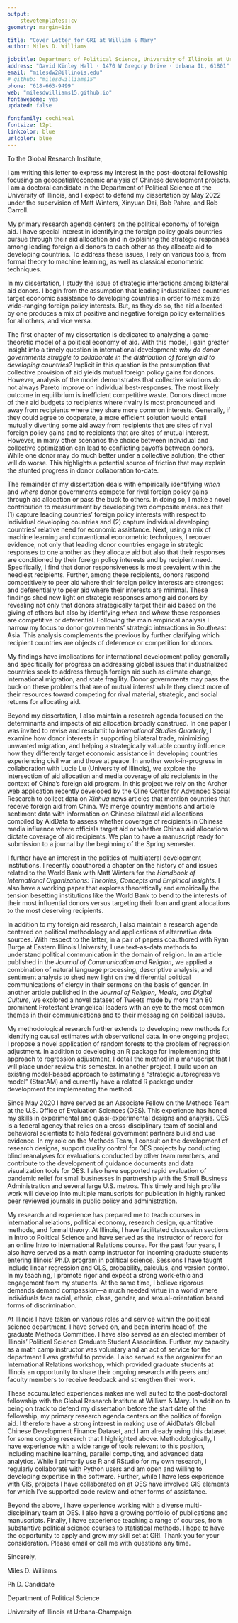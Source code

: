 ```yaml
---
output: 
    stevetemplates::cv
geometry: margin=1in

title: "Cover Letter for GRI at William & Mary"
author: Miles D. Williams

jobtitle: Department of Political Science, University of Illinois at Urbana-Champaign
address: "David Kinley Hall · 1470 W Gregory Drive · Urbana IL, 61801"
email: "milesdw2@illinois.edu"
# github: "milesdwilliams15"
phone: "618-663-9499"
web: "milesdwilliams15.github.io"
fontawesome: yes
updated: false

fontfamily: cochineal
fontsize: 12pt
linkcolor: blue
urlcolor: blue
---
```


\bigskip

To the Global Research Institute,

\bigskip

I am writing this letter to express my interest in the post-doctoral fellowship focusing on geospatial/economic analysis of Chinese development projects. I am a doctoral candidate in the Department of Political Science at the University of Illinois, and I expect to defend my dissertation by May 2022 under the supervision of Matt Winters, Xinyuan Dai, Bob Pahre, and Rob Carroll. 

My primary research agenda centers on the political economy of foreign aid. I have special interest in identifying the foreign policy goals countries pursue through their aid allocation and in explaining the strategic responses among leading foreign aid donors to each other as they allocate aid to developing countries. To address these issues, I rely on various tools, from formal theory to machine learning, as well as classical econometric techniques.

In my dissertation, I study the issue of strategic interactions among bilateral aid donors. I begin from the assumption that leading industrialized countries target economic assistance to developing countries in order to maximize wide-ranging foreign policy interests. But, as they do so, the aid allocated by one produces a mix of positive and negative foreign policy externalities for all others, and vice versa. 

The first chapter of my dissertation is dedicated to analyzing a game-theoretic model of a political economy of aid. With this model, I gain greater insight into a timely question in international development: *why do donor governments struggle to collaborate in the distribution of foreign aid to developing countries?* Implicit in this question is the presumption that collective provision of aid yields mutual foreign policy gains for donors. However, analysis of the model demonstrates that collective solutions do not always Pareto improve on individual best-responses. The most likely outcome in equilibrium is inefficient competitive waste. Donors direct more of their aid budgets to recipients where rivalry is most pronounced and away from recipients where they share more common interests. Generally, if they could agree to cooperate, a more efficient solution would entail mutually diverting some aid away from recipients that are sites of rival foreign policy gains and to recipients that are sites of mutual interest. However, in many other scenarios the choice between individual and collective optimization can lead to conflicting payoffs between donors. While one donor may do much better under a collective solution, the other will do worse. This highlights a potential source of friction that may explain the stunted progress in donor collaboration to-date.

The remainder of my dissertation deals with empirically identifying *when* and *where* donor governments compete for rival foreign policy gains through aid allocation or pass the buck to others. In doing so, I make a novel contribution to measurement by developing two composite measures that (1) capture leading countries' foreign policy interests with respect to individual developing countries and (2) capture individual developing countries' relative need for economic assistance. Next, using a mix of machine learning and conventional econometric techniques, I recover evidence, not only that leading donor countries engage in strategic responses to one another as they allocate aid but also that their responses are conditioned by their foreign policy interests and by recipient need. Specifically, I find that donor responsiveness is most prevalent within the neediest recipients. Further, among these recipients, donors respond competitively to peer aid where their foreign policy interests are strongest and deferentially to peer aid where their interests are minimal. These findings shed new light on strategic responses among aid donors by revealing not only that donors strategically target their aid based on the giving of others but also by identifying *when* and *where* these responses are competitive or deferential. Following the main empirical analysis I narrow my focus to donor governments' strategic interactions in Southeast Asia. This analysis complements the previous by further clarifying which recipient countries are objects of deference or competition for donors.

My findings have implications for international development policy generally and specifically for progress on addressing global issues that industrialized countries seek to address through foreign aid such as climate change, international migration, and state fragility. Donor governments may pass the buck on these problems that are of mutual interest while they direct more of their resources toward competing for rival material, strategic, and social returns for allocating aid.

Beyond my dissertation, I also maintain a research agenda focused on the determinants and impacts of aid allocation broadly construed. In one paper I was invited to revise and resubmit to *International Studies Quarterly*, I examine how donor interests in supporting bilateral trade, minimizing unwanted migration, and helping a strategically valuable country influence how they differently target economic assistance in developing countries experiencing civil war and those at peace. In another work-in-progress in collaboration with Lucie Lu (University of Illinois), we explore the intersection of aid allocation and media coverage of aid recipients in the context of China's foreign aid program. In this project we rely on the Archer web application recently developed by the Cline Center for Advanced Social Research to collect data on *Xinhua* news articles that mention countries that receive foreign aid from China. We merge country mentions and article sentiment data with information on Chinese bilateral aid allocations compiled by AidData to assess whether coverage of recipients in Chinese media influence where officials target aid or whether China's aid allocations dictate coverage of aid recipients. We plan to have a manuscript ready for submission to a journal by the beginning of the Spring semester.

I further have an interest in the politics of multilateral development institutions. I recently coauthored a chapter on the history of and issues related to the World Bank with Matt Winters for the *Handbook of International Organizations: Theories, Concepts and Empirical Insights*. I also have a working paper that explores theoretically and empirically the tension besetting institutions like the World Bank to bend to the interests of their most influential donors versus targeting their loan and grant allocations to the most deserving recipients.

In addition to my foreign aid research, I also maintain a research agenda centered on political methodology and applications of alternative data sources. With respect to the latter, in a pair of papers coauthored with Ryan Burge at Eastern Illinois University, I use text-as-data methods to understand political communication in the domain of religion. In an article published in the *Journal of Communication and Religion*, we applied a combination of natural language processing, descriptive analysis, and sentiment analysis to shed new light on the differential political communications of clergy in their sermons on the basis of gender. In another article published in the *Journal of Religion, Media, and Digital Culture*, we explored a novel dataset of Tweets made by more than 80 prominent Protestant Evangelical leaders with an eye to the most common themes in their communications and to their messaging on political issues.

My methodological research further extends to developing new methods for identifying causal estimates with observational data. In one ongoing project, I propose a novel application of random forests to the problem of regression adjustment. In addition to developing an R package for implementing this approach to regression adjustment, I detail the method in a manuscript that I will place under review this semester. In another project, I build upon an existing model-based approach to estimating a "strategic autoregressive model" (StratAM) and currently have a related R package under development for implementing the method.

Since May 2020 I have served as an Associate Fellow on the Methods Team at the U.S. Office of Evaluation Sciences (OES). This experience has honed my skills in experimental and quasi-experimental designs and analysis. OES is a federal agency that relies on a cross-disciplinary team of social and behavioral scientists to help federal government partners build and use evidence. In my role on the Methods Team, I consult on the development of research designs, support quality control for OES projects by conducting blind reanalyses for evaluations conducted by other team members, and contribute to the development of guidance documents and data visualization tools for OES. I also have supported rapid evaluation of pandemic relief for small businesses in partnership with the Small Business Administration and several large U.S. metros. This timely and high profile work will develop into multiple manuscripts for publication in highly ranked peer reviewed journals in public policy and administration.

My research and experience has prepared me to teach courses in international relations, political economy, research design, quantitative methods, and formal theory. At Illinois, I have facilitated discussion sections in Intro to Political Science and have served as the instructor of record for an online Intro to International Relations course. For the past four years, I also have served as a math camp instructor for incoming graduate students entering Illinois' Ph.D. program in political science. Sessions I have taught include linear regression and OLS, probability, calculus, and version control. In my teaching, I promote rigor and expect a strong work-ethic and engagement from my students. At the same time, I believe rigorous demands demand compassion---a much needed virtue in a world where individuals face racial, ethnic, class, gender, and sexual-orientation based forms of discrimination.

At Illinois I have taken on various roles and service within the political science department. I have served on, and been interim head of, the graduate Methods Committee. I have also served as an elected member of Illinois' Political Science Graduate Student Association. Further, my capacity as a math camp instructor was voluntary and an act of service for the department I was grateful to provide. I also served as the organizer for an International Relations workshop, which provided graduate students at Illinois an opportunity to share their ongoing research with peers and faculty members to receive feedback and strengthen their work.

These accumulated experiences makes me well suited to the post-doctoral fellowship with the Global Research Institute at William & Mary. In addition to being on track to defend my dissertation before the start date of the fellowship, my primary research agenda centers on the politics of foreign aid. I therefore have a strong interest in making use of AidData's Global Chinese Development Finance Dataset, and I am already using this dataset for some ongoing research that I highlighted above. Methodologically, I have experience with a wide range of tools relevant to this position, including machine learning, parallel computing, and advanced data analytics. While I primarily use R and RStudio for my own research, I regularly collaborate with Python users and am open and willing to developing expertise in the software. Further, while I have less experience with GIS, projects I have collaborated on at OES have involved GIS elements for which I've supported code review and other forms of assistance. 

Beyond the above, I have experience working with a diverse multi-disciplinary team at OES. I also have a growing portfolio of publications and manuscripts. Finally, I have experience teaching a range of courses, from substantive political science courses to statistical methods. I hope to have the opportunity to apply and grow my skill set at GRI. Thank you for your consideration. Please email or call me with questions any time.


\bigskip

Sincerely,

Miles D. Williams

\vspace{-10pt}

Ph.D. Candidate

\vspace{-10pt}

Department of Political Science

\vspace{-10pt}

University of Illinois at Urbana-Champaign